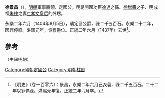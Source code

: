 '''徐景昌'''（{{bd|？||1437年}}），[[明朝|明朝]]軍事將領、定國公。明朝開國功臣[[徐達|徐達]]之孫、[[徐增壽|徐增壽]]之子、明成祖[[朱棣|朱棣]]之妻[[仁孝文皇后|仁孝文皇后]]的外甥。

永樂二年六月（1404年8月5日），襲定國公爵，祿二千五百石。永樂二十二年，因罪停祿。洪熙元年，恢復爵位。正統二年六月（1437年）去世<ref>《明史》（卷一百零六）：景昌，永樂二年六月己亥襲，祿二千五百石。二十二年以罪停祿。洪熙元年復。正統二年六月卒。</ref>。

==參考==
{{reflist}}
{{s-start}}
{{s-reg|other}}（中國明朝）
{{s-bef|before=[[徐增壽|徐增壽]]}}
{{s-ttl|title=定國公|years=永樂二年 - 正統二年}}
{{s-aft|after=[[徐顯忠|徐顯忠]]}}
{{s-end}}

[[Category:明朝定國公|Category:明朝定國公]]
[[Category:明朝柱國|Category:明朝柱國]]


{{明朝人物小作品}}